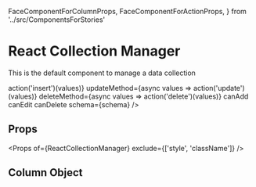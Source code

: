 
  FaceComponentForColumnProps,
  FaceComponentForActionProps,
} from '../src/ComponentsForStories'

<Meta title="ReactCollectionManager/Standard" component={ReactCollectionManager} />

# React Collection Manager

This is the default component to manage a data collection

<Preview>
  <Story name="Standard">
    <ReactCollectionManager
      title="Example"
      columns={columns}
      entries={entries}
      insertMethod={async values => action('insert')(values)}
      updateMethod={async values => action('update')(values)}
      deleteMethod={async values => action('delete')(values)}
      canAdd
      canEdit
      canDelete
      schema={schema}
    />
  </Story>
</Preview>

## Props

<Props of={ReactCollectionManager} exclude={['style', 'className']} />

## Column Object <a id="ColumnProps" />

<Props of={FaceComponentForColumnProps} />
